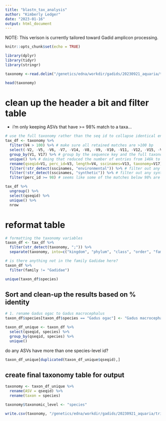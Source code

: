```yaml
---
title: "blastn_tax_analysis"
author: "Kimberly Ledger"
date: "2023-01-16"
output: html_document
---
```


NOTE: This verison is currently tailored toward Gadid amplicon processing.  

```r
knitr::opts_chunk$set(echo = TRUE)
```

```r
library(dplyr)
library(tidyr)
library(stringr)
```

```r
taxonomy <-read.delim("/genetics/edna/workdir/gadids/20230921_aquaria/trimmed/filtered/outputs/blastn_taxlineage.txt", header = FALSE, na.strings=c(""," ","NA"))

head(taxonomy)
```


# clean up the header a bit and filter table 
- i'm only keeping ASVs that have >= 98% match to a taxa... 
```r
# use the full taxonomy rather than the seq id to collapse identical entries
tax_df <- taxonomy %>%
  filter(V4 > 100) %>% # make sure all retained matches are >100 bp
  select(-V2, -V5, -V6, -V7, -V14, -V8, -V9, -V10, -V11, -V12, -V15, -V16) %>%  #remove unnecessary columns
  group_by(V1, V17) %>% # group by the sequence key and the full taxonomy to reduce duplicate entries
  unique() %>% # doing that reduced the number of entries from 146k to 17k
  rename(qseqid=V1, perc_id=V3, length=V4, sscinames=V13, taxonomy=V17) %>% #rename headers
  filter(!str_detect(sscinames, "environmental")) %>% # filter out any environmental samples
  filter(!str_detect(sscinames, "synthetic")) %>% # filter out any synthetic "samples"
  filter(perc_id >= 98) # seems like some of the matches below 98% are dubious (jellyfish and herring <1% different??)
```

```r
tax_df %>% 
  ungroup() %>%
  select(qseqid) %>%
  unique() %>%
  nrow
```

# reformat table 

```r
# formatting the taxonomy variables
taxon_df <- tax_df %>%
  filter(str_detect(taxonomy, ";")) %>%
  separate(taxonomy, into=c("kingdom", "phylum", "class", "order", "family", "genus", "species"), sep = ";")
```


```r
# is there anything not in the family Gadidae here? 
taxon_df %>%
  filter(family != "Gadidae")
```

```r
unique(taxon_df$species)
```



## Sort and clean-up the results based on % identity

```r
# 1. rename Gadus ogac to Gadus macrocephalus
taxon_df$species[taxon_df$species == "Gadus ogac"] <- "Gadus macrocephalus"
```

```r
taxon_df_unique <- taxon_df %>%
  select(qseqid, species) %>%
  group_by(qseqid, species) %>%
  unique()
```

do any ASVs have more than one species-level id? 
```r
taxon_df_unique[duplicated(taxon_df_unique$qseqid),]
```

## create final taxonomy table for output
```r
taxonomy <- taxon_df_unique %>%
  rename(ASV = qseqid) %>%
  rename(taxon = species)

taxonomy$taxonomic_level <- "species"
```



```r
write.csv(taxonomy, "/genetics/edna/workdir/gadids/20230921_aquaria/trimmed/filtered/outputs/asv_taxonomy_blastn.csv")
```

